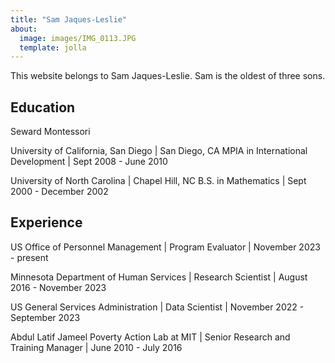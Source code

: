```yaml
---
title: "Sam Jaques-Leslie"
about:
  image: images/IMG_0113.JPG
  template: jolla
---
```


This website belongs to Sam Jaques-Leslie. Sam is the oldest of three sons.

## Education

Seward Montessori

University of California, San Diego \| San Diego, CA MPIA in International Development \| Sept 2008 - June 2010

University of North Carolina \| Chapel Hill, NC B.S. in Mathematics \| Sept 2000 - December 2002

## Experience

US Office of Personnel Management \| Program Evaluator \| November 2023 - present

Minnesota Department of Human Services \| Research Scientist \| August 2016 - November 2023

US General Services Administration \| Data Scientist \| November 2022 - September 2023

Abdul Latif Jameel Poverty Action Lab at MIT \| Senior Research and Training Manager \| June 2010 - July 2016
